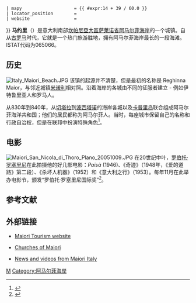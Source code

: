 {{Infobox CityIT
 | name                    = 马约里
 | native_name             = Maiori
 | native_name_lang        = it
 | official_name           = Comune di Maiori
 | img_coa                 = Maiori-Stemma.png
 | img_coa_small           = 
 | image_skyline = 20051216 Maiori Corso Reginna.JPG
 | image_caption = 马约里的大街
 | region                  = [[坎帕尼亞大區|坎帕尼亞大區]]
 | province                = [[萨莱诺省|萨莱诺省]]
 | mayor                   = 
 | mayor_party             = 
 | elevation_footnotes     =
 | elevation_m             = 5
 | area_footnotes          =
 | area_total_km2          = 16
 | population_footnotes    =
 | population_as_of        = 2009
 | population_total        = 5644
 | pop_density_footnotes   =
 | population_density_km2  = 359
 | coordinates             = {{coord|40|39|0|N|14|39|0|E|region:IT_type:city(5685) }}
 | gentilic                = 
 | telephone               = 089
 | postalcode              = 84010
 | frazioni                = 
 | saint                   = [[Santa_Maria|Santa Maria]] a Mare
 | day                     = 8月15日
 | mapx                    = {{ #expr:40 + 39 / 60.0 }}
 | mapy                    = {{ #expr:14 + 39 / 60.0 }}
 | locator_position        = 
 | website                 = {{URL|https://comune.maiori.sa.it/}}
}}
'''马约里'''（{{lang-it|Maiori}}）是意大利南部[[坎帕尼亞大區|坎帕尼亞大區]][[萨莱诺省|萨莱诺省]][[阿马尔菲海岸|阿马尔菲海岸]]的一个城镇。自从[[古罗马|古罗马]]时代，它就是一个热门旅游胜地，拥有阿马尔菲海岸最长的一段海滩。ISTAT代码为065066。

== 历史 ==
[[File:Italy_Maiori_Beach.JPG|thumb]]
该镇的起源并不清楚，但是最初的名称是 Reghinna Maior，与邻近城镇[[米诺利|米诺利]]相对照。沿着海岸的各城由不同的征服者建立 - 例如伊特鲁里亚人和罗马人。

从830年到840年，从[[切塔拉|切塔拉]]到[[波西塔诺|波西塔诺]]的海岸各城以及[[卡普里岛|卡普里岛]]联合组成阿马尔菲海洋共和国；他们的居民都称为阿马尔菲人。当时，每座城市保留自己的名称和行政自治权，但是在联邦中扮演特殊角色<ref>{{cite web |url=http://www.ecostieramalfitana.it/comunedimaiori/storingl.htm |title=History of Maiori |accessdate=2006-04-30 |archive-url=https://web.archive.org/web/20060509203227/http://www.ecostieramalfitana.it/comunedimaiori/storingl.htm |archive-date=2006-05-09 |dead-url=yes }}</ref>。

== 电影 ==
[[File:Maiori_San_Nicola_di_Thoro_Plano_20051009.JPG|thumb]]
在20世纪中叶，[[罗伯托·罗塞里尼|罗伯托·罗塞里尼]]在此拍摄他的好几部电影：''Paisà'' (1946)、《奇迹》（1948年，《爱的道路》第二段）、《杀坏人机器》（1952）和《意大利之行》（1953）。每年11月在此举办电影节，颁发“罗伯托·罗塞里尼国际奖”<ref>{{cite web|url=http://www.premiorossellini.com|title=Rossellini Award|accessdate=2008-03-05|deadurl=yes|archiveurl=https://web.archive.org/web/20071223081917/http://www.premiorossellini.com/|archivedate=2007-12-23}}</ref>。

==参考文献==
{{Reflist}}

== 外部链接 ==
{{commons|Maiori|Maiori}}
* [https://web.archive.org/web/20070410101643/http://www.aziendaturismo-maiori.it/index_en.htm Maiori Tourism website]
* {{it icon}} [http://www.tirabassi.org/Maiori/chiese.htm Churches of Maiori] {{Wayback|url=http://www.tirabassi.org/Maiori/chiese.htm |date=20070930002144 }}
* [https://web.archive.org/web/20080917161812/http://www.maiori.tv/ News and videos from Maiori Italy]


{{薩萊諾省市鎮}}
{{Authority control}}

[[Category:萨莱诺省市镇|M]]
[[Category:阿马尔菲海岸|Category:阿马尔菲海岸]]